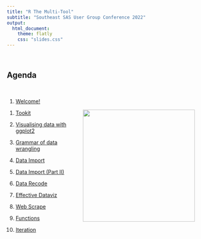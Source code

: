 ```yaml
---
title: "R The Multi-Tool"
subtitle: "Southeast SAS User Group Conference 2022"
output: 
  html_document:
    theme: flatly
    css: "slides.css"
---
```


<br/>


## Agenda

<br/>

1. [Welcome!](slides/u1-d01-welcome/index.html){target="_blank"}

<img src="slides/u1-d02-toolkit-r/img/r-logo.png" align="right" alt="" width="300" />


1. [Tookit](slides/u1-d02-toolkit-r/index.html)

1. [Visualising data with ggplot2](slides/u2-d02-ggplot2/index.html)

1. [Grammar of data wrangling](slides/u2-d06-grammar-wrangle/index.html)

1. [Data Import](slides/u2-d12-data-import/index.html)

1. [Data Import (Part II)](slides/u2-d12-data-import-sas/index.html)

1. [Data Recode](slides/u2-d13-data-recode/index.html)

1. [Effective Dataviz](slides/u2-d14-effective-dataviz/index.html)

1. [Web Scrape](slides/u2-d18-web-scrape/index.html)

1. [Functions](slides/u2-d21-functions/index.html)

1. [Iteration](slides/u2-d22-iteration/index.html)



